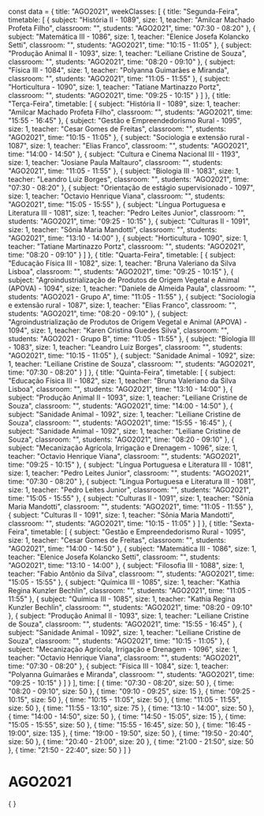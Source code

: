 const data = {
  title: "AGO2021",
  weekClasses: [
    {
      title: "Segunda-Feira",
      timetable: [
        {
          subject: "História II - 1089",
          size: 1,
          teacher: "Amilcar Machado Profeta Filho",
          classroom: "",
          students: "AGO2021",
          time: "07:30 - 08:20"
        },
        {
          subject: "Matemática III - 1086",
          size: 1,
          teacher: "Elenice Josefa Kolancko Setti",
          classroom: "",
          students: "AGO2021",
          time: "10:15 - 11:05"
        },
        {
          subject: "Produção Animal II - 1093",
          size: 1,
          teacher: "Leiliane Cristine de Souza",
          classroom: "",
          students: "AGO2021",
          time: "08:20 - 09:10"
        },
        {
          subject: "Física III - 1084",
          size: 1,
          teacher: "Polyanna Guimarães e Miranda",
          classroom: "",
          students: "AGO2021",
          time: "11:05 - 11:55"
        },
        {
          subject: "Horticultura - 1090",
          size: 1,
          teacher: "Tatiane Martinazzo Portz",
          classroom: "",
          students: "AGO2021",
          time: "09:25 - 10:15"
        }
      ]
    },
    {
      title: "Terça-Feira",
      timetable: [
        {
          subject: "História II - 1089",
          size: 1,
          teacher: "Amilcar Machado Profeta Filho",
          classroom: "",
          students: "AGO2021",
          time: "15:55 - 16:45"
        },
        {
          subject: "Gestão e Empreendedorismo Rural - 1095",
          size: 1,
          teacher: "Cesar Gomes de Freitas",
          classroom: "",
          students: "AGO2021",
          time: "10:15 - 11:05"
        },
        {
          subject: "Sociologia e extensão rural - 1087",
          size: 1,
          teacher: "Elias Franco",
          classroom: "",
          students: "AGO2021",
          time: "14:00 - 14:50"
        },
        {
          subject: "Cultura e Cinema Nacional III - 1193",
          size: 1,
          teacher: "Josiane Paula Maltauro",
          classroom: "",
          students: "AGO2021",
          time: "11:05 - 11:55"
        },
        {
          subject: "Biologia III - 1083",
          size: 1,
          teacher: "Leandro Luiz Borges",
          classroom: "",
          students: "AGO2021",
          time: "07:30 - 08:20"
        },
        {
          subject: "Orientação de estágio supervisionado - 1097",
          size: 1,
          teacher: "Octavio Henrique Viana",
          classroom: "",
          students: "AGO2021",
          time: "15:05 - 15:55"
        },
        {
          subject: "Língua Portuguesa e Literatura III - 1081",
          size: 1,
          teacher: "Pedro Leites Junior",
          classroom: "",
          students: "AGO2021",
          time: "09:25 - 10:15"
        },
        {
          subject: "Culturas II - 1091",
          size: 1,
          teacher: "Sônia Maria Mandotti",
          classroom: "",
          students: "AGO2021",
          time: "13:10 - 14:00"
        },
        {
          subject: "Horticultura - 1090",
          size: 1,
          teacher: "Tatiane Martinazzo Portz",
          classroom: "",
          students: "AGO2021",
          time: "08:20 - 09:10"
        }
      ]
    },
    {
      title: "Quarta-Feira",
      timetable: [
        {
          subject: "Educação Física III - 1082",
          size: 1,
          teacher: "Bruna Valeriano da Silva Lisboa",
          classroom: "",
          students: "AGO2021",
          time: "09:25 - 10:15"
        },
        {
          subject: "Agroindustrialização de Produtos de Origem Vegetal e Animal (APOVA) - 1094",
          size: 1,
          teacher: "Daniele de Almeida Paula",
          classroom: "",
          students: "AGO2021 - Grupo A",
          time: "11:05 - 11:55"
        },
        {
          subject: "Sociologia e extensão rural - 1087",
          size: 1,
          teacher: "Elias Franco",
          classroom: "",
          students: "AGO2021",
          time: "08:20 - 09:10"
        },
        {
          subject: "Agroindustrialização de Produtos de Origem Vegetal e Animal (APOVA) - 1094",
          size: 1,
          teacher: "Karen Cristina Guedes Silva",
          classroom: "",
          students: "AGO2021 - Grupo B",
          time: "11:05 - 11:55"
        },
        {
          subject: "Biologia III - 1083",
          size: 1,
          teacher: "Leandro Luiz Borges",
          classroom: "",
          students: "AGO2021",
          time: "10:15 - 11:05"
        },
        {
          subject: "Sanidade Animal - 1092",
          size: 1,
          teacher: "Leiliane Cristine de Souza",
          classroom: "",
          students: "AGO2021",
          time: "07:30 - 08:20"
        }
      ]
    },
    {
      title: "Quinta-Feira",
      timetable: [
        {
          subject: "Educação Física III - 1082",
          size: 1,
          teacher: "Bruna Valeriano da Silva Lisboa",
          classroom: "",
          students: "AGO2021",
          time: "13:10 - 14:00"
        },
        {
          subject: "Produção Animal II - 1093",
          size: 1,
          teacher: "Leiliane Cristine de Souza",
          classroom: "",
          students: "AGO2021",
          time: "14:00 - 14:50"
        },
        {
          subject: "Sanidade Animal - 1092",
          size: 1,
          teacher: "Leiliane Cristine de Souza",
          classroom: "",
          students: "AGO2021",
          time: "15:55 - 16:45"
        },
        {
          subject: "Sanidade Animal - 1092",
          size: 1,
          teacher: "Leiliane Cristine de Souza",
          classroom: "",
          students: "AGO2021",
          time: "08:20 - 09:10"
        },
        {
          subject: "Mecanização Agrícola, Irrigação e Drenagem - 1096",
          size: 1,
          teacher: "Octavio Henrique Viana",
          classroom: "",
          students: "AGO2021",
          time: "09:25 - 10:15"
        },
        {
          subject: "Língua Portuguesa e Literatura III - 1081",
          size: 1,
          teacher: "Pedro Leites Junior",
          classroom: "",
          students: "AGO2021",
          time: "07:30 - 08:20"
        },
        {
          subject: "Língua Portuguesa e Literatura III - 1081",
          size: 1,
          teacher: "Pedro Leites Junior",
          classroom: "",
          students: "AGO2021",
          time: "15:05 - 15:55"
        },
        {
          subject: "Culturas II - 1091",
          size: 1,
          teacher: "Sônia Maria Mandotti",
          classroom: "",
          students: "AGO2021",
          time: "11:05 - 11:55"
        },
        {
          subject: "Culturas II - 1091",
          size: 1,
          teacher: "Sônia Maria Mandotti",
          classroom: "",
          students: "AGO2021",
          time: "10:15 - 11:05"
        }
      ]
    },
    {
      title: "Sexta-Feira",
      timetable: [
        {
          subject: "Gestão e Empreendedorismo Rural - 1095",
          size: 1,
          teacher: "Cesar Gomes de Freitas",
          classroom: "",
          students: "AGO2021",
          time: "14:00 - 14:50"
        },
        {
          subject: "Matemática III - 1086",
          size: 1,
          teacher: "Elenice Josefa Kolancko Setti",
          classroom: "",
          students: "AGO2021",
          time: "13:10 - 14:00"
        },
        {
          subject: "Filosofia III - 1088",
          size: 1,
          teacher: "Fabio Antônio da Silva",
          classroom: "",
          students: "AGO2021",
          time: "15:05 - 15:55"
        },
        {
          subject: "Química III - 1085",
          size: 1,
          teacher: "Kathia Regina Kunzler Bechlin",
          classroom: "",
          students: "AGO2021",
          time: "11:05 - 11:55"
        },
        {
          subject: "Química III - 1085",
          size: 1,
          teacher: "Kathia Regina Kunzler Bechlin",
          classroom: "",
          students: "AGO2021",
          time: "08:20 - 09:10"
        },
        {
          subject: "Produção Animal II - 1093",
          size: 1,
          teacher: "Leiliane Cristine de Souza",
          classroom: "",
          students: "AGO2021",
          time: "15:55 - 16:45"
        },
        {
          subject: "Sanidade Animal - 1092",
          size: 1,
          teacher: "Leiliane Cristine de Souza",
          classroom: "",
          students: "AGO2021",
          time: "10:15 - 11:05"
        },
        {
          subject: "Mecanização Agrícola, Irrigação e Drenagem - 1096",
          size: 1,
          teacher: "Octavio Henrique Viana",
          classroom: "",
          students: "AGO2021",
          time: "07:30 - 08:20"
        },
        {
          subject: "Física III - 1084",
          size: 1,
          teacher: "Polyanna Guimarães e Miranda",
          classroom: "",
          students: "AGO2021",
          time: "09:25 - 10:15"
        }
      ]
    }
  ],
  time: [
    {
      time: "07:30 - 08:20",
      size: 50
    },
    {
      time: "08:20 - 09:10",
      size: 50
    },
    {
      time: "09:10 - 09:25",
      size: 15
    },
    {
      time: "09:25 - 10:15",
      size: 50
    },
    {
      time: "10:15 - 11:05",
      size: 50
    },
    {
      time: "11:05 - 11:55",
      size: 50
    },
    {
      time: "11:55 - 13:10",
      size: 75
    },
    {
      time: "13:10 - 14:00",
      size: 50
    },
    {
      time: "14:00 - 14:50",
      size: 50
    },
    {
      time: "14:50 - 15:05",
      size: 15
    },
    {
      time: "15:05 - 15:55",
      size: 50
    },
    {
      time: "15:55 - 16:45",
      size: 50
    },
    {
      time: "16:45 - 19:00",
      size: 135
    },
    {
      time: "19:00 - 19:50",
      size: 50
    },
    {
      time: "19:50 - 20:40",
      size: 50
    },
    {
      time: "20:40 - 21:00",
      size: 20
    },
    {
      time: "21:00 - 21:50",
      size: 50
    },
    {
      time: "21:50 - 22:40",
      size: 50
    }
  ]
}

# AGO2021

<div>
    {
        <Grid
            title={data.title} 
            weekClasses={data.weekClasses} 
            time={data.time}
        />
    }
</div>